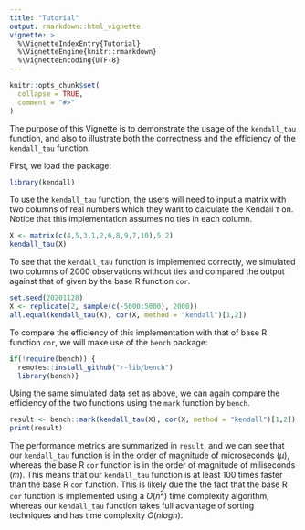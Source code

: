 ```yaml
---
title: "Tutorial"
output: rmarkdown::html_vignette
vignette: >
  %\VignetteIndexEntry{Tutorial}
  %\VignetteEngine{knitr::rmarkdown}
  %\VignetteEncoding{UTF-8}
---
```


```r
knitr::opts_chunk$set(
  collapse = TRUE,
  comment = "#>"
)
```

The purpose of this Vignette is to demonstrate the usage of the `kendall_tau` function, and also to illustrate both the correctness and the efficiency of the `kendall_tau` function.

First, we load the package:
```r
library(kendall)
```

To use the `kendall_tau` function, the users will need to input a matrix with two columns of real numbers which they want to calculate the Kendall $\tau$ on. Notice that this implementation assumes no ties in each column.
```r
X <- matrix(c(4,5,3,1,2,6,8,9,7,10),5,2)
kendall_tau(X)
```

To see that the `kendall_tau` function is implemented correctly, we simulated two columns of 2000 observations without ties and compared the output against that of given by the base R function `cor`.
```r
set.seed(20201128)
X <- replicate(2, sample(c(-5000:5000), 2000))
all.equal(kendall_tau(X), cor(X, method = "kendall")[1,2])
```

To compare the efficiency of this implementation with that of base R function `cor`, we will make use of the `bench` package:
```r
if(!require(bench)) {
  remotes::install_github("r-lib/bench")
  library(bench)}
```

Using the same simulated data set as above, we can again compare the efficiency of the two functions using the `mark` function by `bench`.
```r
result <- bench::mark(kendall_tau(X), cor(X, method = "kendall")[1,2])
print(result)
```
 The performance metrics are summarized in `result`, and we can see that our `kendall_tau` function is in the order of magnitude of microseconds ($\mu$), whereas the base R `cor` function is in the order of magnitude of miliseconds ($m$). This means that our `kendall_tau` function is at least 100 times faster than the base R `cor` function. This is likely due the the fact that the base R `cor` function is implemented using a $O(n^2)$ time complexity algorithm, whereas our `kendall_tau` function takes full advantage of sorting techniques and has time complexity $O(n log n)$.